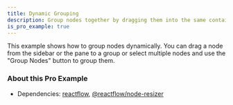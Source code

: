 ```yaml
---
title: Dynamic Grouping
description: Group nodes together by dragging them into the same container
is_pro_example: true
---
```



<ExampleLayout>
This example shows how to group nodes dynamically. You can drag a node from the sidebar or the pane to a group or select multiple nodes and use the "Group Nodes" button to group them.

<ProExampleViewer variant="dark" slug="dynamic-grouping" />

### About this Pro Example

- Dependencies: [reactflow](https://www.npmjs.com/package/reactflow), [@reactflow/node-resizer](https://www.npmjs.com/package/@reactflow/node-resizer)

</ExampleLayout>
